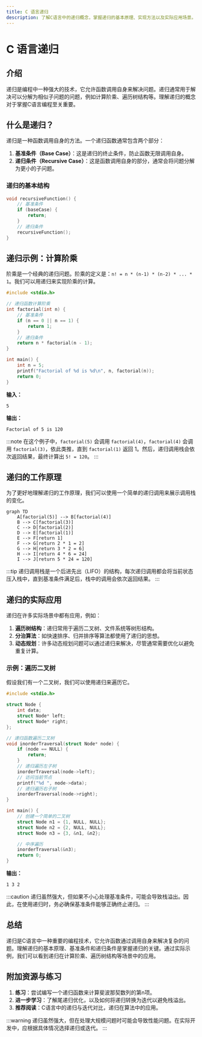 ```yaml
---
title: C 语言递归
description: 了解C语言中的递归概念，掌握递归的基本原理、实现方法以及实际应用场景。
---
```


# C 语言递归

## 介绍

递归是编程中一种强大的技术，它允许函数调用自身来解决问题。递归通常用于解决可以分解为相似子问题的问题，例如计算阶乘、遍历树结构等。理解递归的概念对于掌握C语言编程至关重要。

## 什么是递归？

递归是一种函数调用自身的方法。一个递归函数通常包含两个部分：
1. **基准条件（Base Case）**：这是递归的终止条件，防止函数无限调用自身。
2. **递归条件（Recursive Case）**：这是函数调用自身的部分，通常会将问题分解为更小的子问题。

### 递归的基本结构

```c
void recursiveFunction() {
    // 基准条件
    if (baseCase) {
        return;
    }
    // 递归条件
    recursiveFunction();
}
```

## 递归示例：计算阶乘

阶乘是一个经典的递归问题。阶乘的定义是：`n! = n * (n-1) * (n-2) * ... * 1`。我们可以用递归来实现阶乘的计算。

```c
#include <stdio.h>

// 递归函数计算阶乘
int factorial(int n) {
    // 基准条件
    if (n == 0 || n == 1) {
        return 1;
    }
    // 递归条件
    return n * factorial(n - 1);
}

int main() {
    int n = 5;
    printf("Factorial of %d is %d\n", n, factorial(n));
    return 0;
}
```

**输入：**
```
5
```

**输出：**
```
Factorial of 5 is 120
```

:::note
在这个例子中，`factorial(5)` 会调用 `factorial(4)`，`factorial(4)` 会调用 `factorial(3)`，依此类推，直到 `factorial(1)` 返回 1。然后，递归调用栈会依次返回结果，最终计算出 `5! = 120`。
:::

## 递归的工作原理

为了更好地理解递归的工作原理，我们可以使用一个简单的递归调用来展示调用栈的变化。

```mermaid
graph TD
    A[factorial(5)] --> B[factorial(4)]
    B --> C[factorial(3)]
    C --> D[factorial(2)]
    D --> E[factorial(1)]
    E --> F[return 1]
    F --> G[return 2 * 1 = 2]
    G --> H[return 3 * 2 = 6]
    H --> I[return 4 * 6 = 24]
    I --> J[return 5 * 24 = 120]
```

:::tip
递归调用栈是一个后进先出（LIFO）的结构，每次递归调用都会将当前状态压入栈中，直到基准条件满足后，栈中的调用会依次返回结果。
:::

## 递归的实际应用

递归在许多实际场景中都有应用，例如：

1. **遍历树结构**：递归常用于遍历二叉树、文件系统等树形结构。
2. **分治算法**：如快速排序、归并排序等算法都使用了递归的思想。
3. **动态规划**：许多动态规划问题可以通过递归来解决，尽管通常需要优化以避免重复计算。

### 示例：遍历二叉树

假设我们有一个二叉树，我们可以使用递归来遍历它。

```c
#include <stdio.h>

struct Node {
    int data;
    struct Node* left;
    struct Node* right;
};

// 递归函数遍历二叉树
void inorderTraversal(struct Node* node) {
    if (node == NULL) {
        return;
    }
    // 递归遍历左子树
    inorderTraversal(node->left);
    // 访问当前节点
    printf("%d ", node->data);
    // 递归遍历右子树
    inorderTraversal(node->right);
}

int main() {
    // 创建一个简单的二叉树
    struct Node n1 = {1, NULL, NULL};
    struct Node n2 = {2, NULL, NULL};
    struct Node n3 = {3, &n1, &n2};

    // 中序遍历
    inorderTraversal(&n3);
    return 0;
}
```

**输出：**
```
1 3 2
```

:::caution
递归虽然强大，但如果不小心处理基准条件，可能会导致栈溢出。因此，在使用递归时，务必确保基准条件能够正确终止递归。
:::

## 总结

递归是C语言中一种重要的编程技术，它允许函数通过调用自身来解决复杂的问题。理解递归的基本原理、基准条件和递归条件是掌握递归的关键。通过实际示例，我们可以看到递归在计算阶乘、遍历树结构等场景中的应用。

## 附加资源与练习

1. **练习**：尝试编写一个递归函数来计算斐波那契数列的第n项。
2. **进一步学习**：了解尾递归优化，以及如何将递归转换为迭代以避免栈溢出。
3. **推荐阅读**：C语言中的递归与迭代对比，递归在算法中的应用。

:::warning
递归虽然强大，但在处理大规模问题时可能会导致性能问题。在实际开发中，应根据具体情况选择递归或迭代。
:::